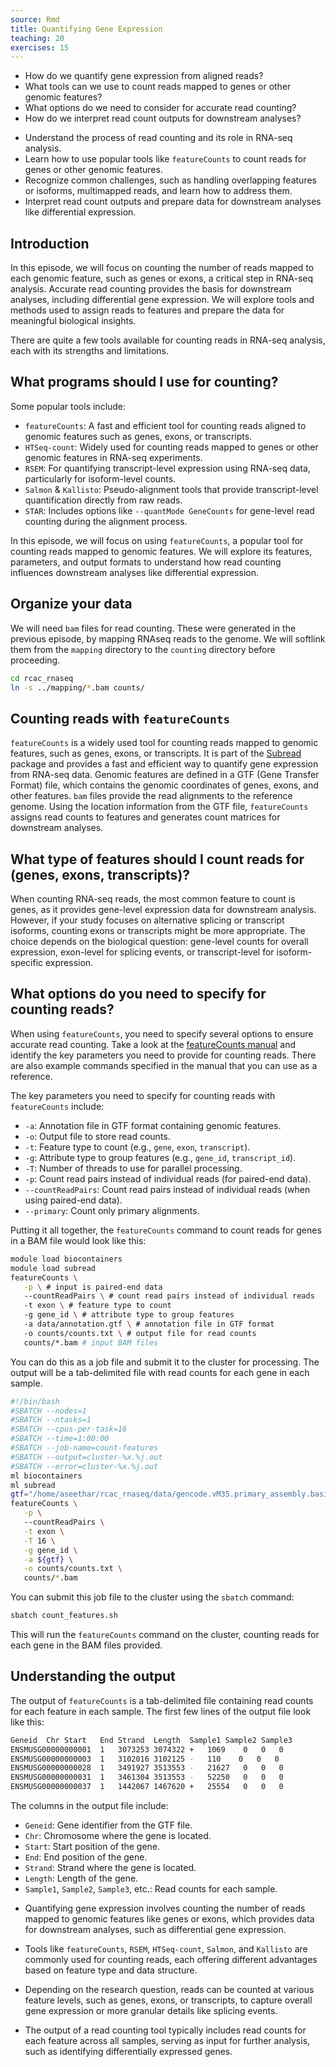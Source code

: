 ```yaml
---
source: Rmd
title: Quantifying Gene Expression
teaching: 20
exercises: 15
---
```


:::::::::::::::::::::::::::::::::::::: questions 

- How do we quantify gene expression from aligned reads?
- What tools can we use to count reads mapped to genes or other genomic features?
- What options do we need to consider for accurate read counting?
- How do we interpret read count outputs for downstream analyses?

::::::::::::::::::::::::::::::::::::::::::::::::

::::::::::::::::::::::::::::::::::::: objectives

- Understand the process of read counting and its role in RNA-seq analysis.
- Learn how to use popular tools like `featureCounts` to count reads for genes or other genomic features.
- Recognize common challenges, such as handling overlapping features or isoforms, multimapped reads, and learn how to address them.
- Interpret read count outputs and prepare data for downstream analyses like differential expression.


::::::::::::::::::::::::::::::::::::::::::::::::

## Introduction


In this episode, we will focus on counting the number of reads mapped to each genomic feature, such as genes or exons, a critical step in RNA-seq analysis. Accurate read counting provides the basis for downstream analyses, including differential gene expression. We will explore tools and methods used to assign reads to features and prepare the data for meaningful biological insights.

There are quite a few tools available for counting reads in RNA-seq analysis, each with its strengths and limitations.

:::::::::::::::::::::::::::::::::::::::  prereq

## What programs should I use for counting?

Some popular tools include:

- `featureCounts`: A fast and efficient tool for counting reads aligned to genomic features such as genes, exons, or transcripts.
- `HTSeq-count`: Widely used for counting reads mapped to genes or other genomic features in RNA-seq experiments.
- `RSEM`: For quantifying transcript-level expression using RNA-seq data, particularly for isoform-level counts.
- `Salmon` & `Kallisto`: Pseudo-alignment tools that provide transcript-level quantification directly from raw reads.
- `STAR`: Includes options like `--quantMode GeneCounts` for gene-level read counting during the alignment process.

:::::::::::::::::::::::::::::::::::::::

In this episode, we will focus on using `featureCounts`, a popular tool for counting reads mapped to genomic features. We will explore its features, parameters, and output formats to understand how read counting influences downstream analyses like differential expression.


## Organize your data

We will need `bam` files for read counting. These were generated in the previous episode, by mapping RNAseq reads to the genome. We will softlink them from the `mapping` directory to the `counting` directory before proceeding.

```bash
cd rcac_rnaseq
ln -s ../mapping/*.bam counts/
```


## Counting reads with `featureCounts`

`featureCounts` is a widely used tool for counting reads mapped to genomic features, such as genes, exons, or transcripts. It is part of the [Subread](http://subread.sourceforge.net/) package and provides a fast and efficient way to quantify gene expression from RNA-seq data. Genomic features are defined in a GTF (Gene Transfer Format) file, which contains the genomic coordinates of genes, exons, and other features. `bam` files provide the read alignments to the reference genome. Using the location information from the GTF file, `featureCounts` assigns read counts to features and generates count matrices for downstream analyses.

:::::::::::::::::::::::::::::::::::::::  prereq

## What type of features should I count reads for (genes, exons, transcripts)?

When counting RNA-seq reads, the most common feature to count is genes, as it provides gene-level expression data for downstream analysis. However, if your study focuses on alternative splicing or transcript isoforms, counting exons or transcripts might be more appropriate. The choice depends on the biological question: gene-level counts for overall expression, exon-level for splicing events, or transcript-level for isoform-specific expression.

:::::::::::::::::::::::::::::::::::::::



:::::::::::::::::::::::::::::::::::::::  challenge

## What options do you need to specify for counting reads?

When using `featureCounts`, you need to specify several options to ensure accurate read counting. Take a look at the [featureCounts manual](https://subread.sourceforge.net/featureCounts.html) and identify the key parameters you need to provide for counting reads. There are also example commands specified in the manual that you can use as a reference. 


::::::::::::::::::::::::::::::::::: solution

The key parameters you need to specify for counting reads with `featureCounts` include:

- `-a`: Annotation file in GTF format containing genomic features.
- `-o`: Output file to store read counts.
- `-t`: Feature type to count (e.g., `gene`, `exon`, `transcript`).
- `-g`: Attribute type to group features (e.g., `gene_id`, `transcript_id`).
- `-T`: Number of threads to use for parallel processing.
- `-p`: Count read pairs instead of individual reads (for paired-end data).
- `--countReadPairs`: Count read pairs instead of individual reads (when using paired-end data).
- `--primary`: Count only primary alignments.


::::::::::::::::::::::::::::::::::: 

:::::::::::::::::::::::::::::::::::::::



Putting it all together, the `featureCounts` command to count reads for genes in a BAM file would look like this:

```bash
module load biocontainers
module load subread
featureCounts \
   -p \ # input is paired-end data
   --countReadPairs \ # count read pairs instead of individual reads
   -t exon \ # feature type to count
   -g gene_id \ # attribute type to group features
   -a data/annotation.gtf \ # annotation file in GTF format
   -o counts/counts.txt \ # output file for read counts
   counts/*.bam # input BAM files
```

You can do this as a job file and submit it to the cluster for processing. The output will be a tab-delimited file with read counts for each gene in each sample.


```bash
#!/bin/bash
#SBATCH --nodes=1
#SBATCH --ntasks=1
#SBATCH --cpus-per-task=16
#SBATCH --time=1:00:00
#SBATCH --job-name=count-features
#SBATCH --output=cluster-%x.%j.out
#SBATCH --error=cluster-%x.%j.out
ml biocontainers
ml subread
gtf="/home/aseethar/rcac_rnaseq/data/gencode.vM35.primary_assembly.basic.annotation.gtf"
featureCounts \
   -p \  
   --countReadPairs \
   -t exon \
   -T 16 \
   -g gene_id \
   -a ${gtf} \
   -o counts/counts.txt \
   counts/*.bam
```

You can submit this job file to the cluster using the `sbatch` command:

```bash
sbatch count_features.sh
```

This will run the `featureCounts` command on the cluster, counting reads for each gene in the BAM files provided.


## Understanding the output

The output of `featureCounts` is a tab-delimited file containing read counts for each feature in each sample. The first few lines of the output file look like this:

```bash
Geneid  Chr Start   End Strand  Length  Sample1 Sample2 Sample3
ENSMUSG00000000001  1   3073253 3074322 +   1069    0   0   0
ENSMUSG00000000003  1   3102016 3102125 -   110    0   0   0
ENSMUSG00000000028  1   3491927 3513553 -   21627   0   0   0
ENSMUSG00000000031  1   3461304 3513553 -   52250   0   0   0
ENSMUSG00000000037  1   1442067 1467620 +   25554   0   0   0
```

The columns in the output file include:

- `Geneid`: Gene identifier from the GTF file.
- `Chr`: Chromosome where the gene is located.
- `Start`: Start position of the gene.
- `End`: End position of the gene.
- `Strand`: Strand where the gene is located.
- `Length`: Length of the gene.
- `Sample1`, `Sample2`, `Sample3`, etc.: Read counts for each sample.


::::::::::::::::::::::::::::::::::::: keypoints 

- Quantifying gene expression involves counting the number of reads mapped to genomic features like genes or exons, which provides data for downstream analyses, such as differential gene expression.

- Tools like `featureCounts`, `RSEM`, `HTSeq-count`, `Salmon`, and `Kallisto` are commonly used for counting reads, each offering different advantages based on feature type and data structure.

- Depending on the research question, reads can be counted at various feature levels, such as genes, exons, or transcripts, to capture overall gene expression or more granular details like splicing events.

- The output of a read counting tool typically includes read counts for each feature across all samples, serving as input for further analysis, such as identifying differentially expressed genes.

::::::::::::::::::::::::::::::::::::::::::::::::

